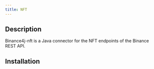 ```yaml
---
title: NFT
---
```



<RepoBadges artifact="nft" version={data.version} />

## Description

Binance4j-nft is a Java connector for the NFT endpoints of the Binance REST API.

## Installation

<InstallationInstructions repo="nft" version={data.version} />
